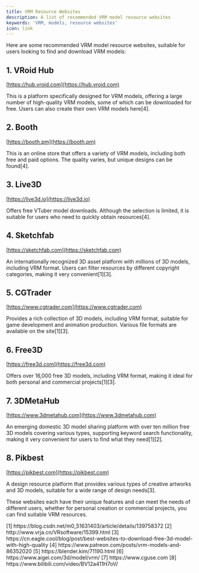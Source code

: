 ```yaml
---
title: VRM Resource Websites
description: A list of recommended VRM model resource websites
keywords: 'VRM, models, resource websites'
icon: link
---
```


Here are some recommended VRM model resource websites, suitable for users looking to find and download VRM models:

## 1. VRoid Hub

[https://hub.vroid.com](https://hub.vroid.com)

This is a platform specifically designed for VRM models, offering a large number of high-quality VRM models, some of which can be downloaded for free. Users can also create their own VRM models here\[4\].

## 2. Booth

[https://booth.pm](https://booth.pm)

This is an online store that offers a variety of VRM models, including both free and paid options. The quality varies, but unique designs can be found\[4\].

## 3. Live3D

[https://live3d.io](https://live3d.io)

Offers free VTuber model downloads. Although the selection is limited, it is suitable for users who need to quickly obtain resources\[4\].

## 4. Sketchfab

[https://sketchfab.com](https://sketchfab.com)

An internationally recognized 3D asset platform with millions of 3D models, including VRM format. Users can filter resources by different copyright categories, making it very convenient\[1\][3\].

## 5. CGTrader

[https://www.cgtrader.com](https://www.cgtrader.com)

Provides a rich collection of 3D models, including VRM format, suitable for game development and animation production. Various file formats are available on the site\[1\][3\].

## 6. Free3D

[https://free3d.com](https://free3d.com)

Offers over 16,000 free 3D models, including VRM format, making it ideal for both personal and commercial projects\[1\][3\].

## 7. 3DMetaHub

[https://www.3dmetahub.com](https://www.3dmetahub.com)

An emerging domestic 3D model sharing platform with over ten million free 3D models covering various types, supporting keyword search functionality, making it very convenient for users to find what they need\[1\][2\].

## 8. Pikbest

[https://pikbest.com](https://pikbest.com)

A design resource platform that provides various types of creative artworks and 3D models, suitable for a wide range of design needs\[3\].

These websites each have their unique features and can meet the needs of different users, whether for personal creation or commercial projects, you can find suitable VRM resources.

<Accordion title="References">
  [1] https://blog.csdn.net/m0_51631403/article/details/139758372  
  [2] http://www.vrja.cn/VRsoftware/15399.html  
  [3] https://cn.eagle.cool/blog/post/best-websites-to-download-free-3d-model-with-high-quality  
  [4] https://www.patreon.com/posts/vrm-models-and-86352020  
  [5] https://blender.kim/71190.html  
  [6] https://www.aigei.com/3d/model/vrm/  
  [7] https://www.cguse.com  
  [8] https://www.bilibili.com/video/BV12a411H7oV/
</Accordion>
